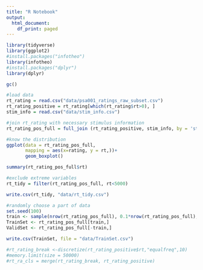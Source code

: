 ```yaml
---
title: "R Notebook"
output:
  html_document:
    df_print: paged
---
```

```r
library(tidyverse)
library(ggplot2)
#install.packages("infotheo")
library(infotheo)
#install.packages("dplyr")
library(dplyr)
```

```r
gc()
```


```r
#load data
rt_rating = read.csv("data/psa001_ratings_raw_subset.csv")
rt_rating_positive = rt_rating[which(rt_rating$rt>0), ] 
stim_info = read.csv("data/stim_info.csv")

#join rt_rating with necessary stimulus information
rt_rating_pos_full = full_join (rt_rating_positive, stim_info, by = 'stim_id')

#know the distribution
ggplot(data = rt_rating_pos_full, 
       mapping = aes(x=rating, y = rt,))+
       geom_boxplot()

summary(rt_rating_pos_full$rt)

#exclude extreme variables
rt_tidy = filter(rt_rating_pos_full, rt<5000)

write.csv(rt_tidy, "data/rt_tidy.csv")

```



```r
#randomly choose a part of data
set.seed(100)
train <- sample(nrow(rt_rating_pos_full), 0.1*nrow(rt_rating_pos_full), replace = FALSE)
TrainSet <- rt_rating_pos_full[train,]
ValidSet <- rt_rating_pos_full[-train,]

write.csv(TrainSet, file = "data/TrainSet.csv")

#rt_rating_break <-discretize(rt_rating_positive$rt,"equalfreq",10)
#memory.limit(size = 50000)        
#rt_ra_cls = merge(rt_rating_break, rt_rating_positive)
```



